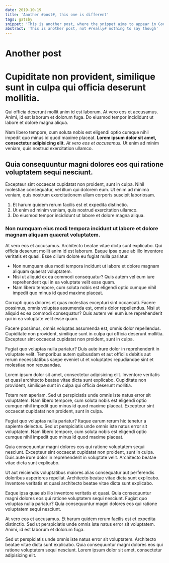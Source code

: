 ```yaml
---
date: 2019-10-19
title: 'Another #post#, this one is different'
tags: gatsby
snippet: 'This is another post, where the snippet aims to appear in Google'
abstract: 'This is another post, not #really# nothing to say though'
---
```



# Another post

# Cupiditate non provident, similique sunt in culpa qui officia deserunt mollitia.

Qui officia deserunt mollit anim id est laborum. At vero eos et accusamus. Animi, id est laborum et dolorum fuga. Do eiusmod tempor incididunt ut labore et dolore magna aliqua.

Nam libero tempore, cum soluta nobis est eligendi optio cumque nihil impedit quo minus id quod maxime placeat. __Lorem ipsum dolor sit amet, consectetur adipisicing elit.__ *At vero eos et accusamus.* Ut enim ad minim veniam, quis nostrud exercitation ullamco.

## Quia consequuntur magni dolores eos qui ratione voluptatem sequi nesciunt.

Excepteur sint occaecat cupidatat non proident, sunt in culpa. Nihil molestiae consequatur, vel illum qui dolorem eum. Ut enim ad minima veniam, quis nostrum exercitationem ullam corporis suscipit laboriosam.

1. Et harum quidem rerum facilis est et expedita distinctio.
2. Ut enim ad minim veniam, quis nostrud exercitation ullamco.
3. Do eiusmod tempor incididunt ut labore et dolore magna aliqua.

### Non numquam eius modi tempora incidunt ut labore et dolore magnam aliquam quaerat voluptatem.

At vero eos et accusamus. Architecto beatae vitae dicta sunt explicabo. Qui officia deserunt mollit anim id est laborum. Eaque ipsa quae ab illo inventore veritatis et quasi. Esse cillum dolore eu fugiat nulla pariatur.

* Non numquam eius modi tempora incidunt ut labore et dolore magnam aliquam quaerat voluptatem.
* Nisi ut aliquid ex ea commodi consequatur? Quis autem vel eum iure reprehenderit qui in ea voluptate velit esse quam.
* Nam libero tempore, cum soluta nobis est eligendi optio cumque nihil impedit quo minus id quod maxime placeat.

Corrupti quos dolores et quas molestias excepturi sint occaecati. Facere possimus, omnis voluptas assumenda est, omnis dolor repellendus. Nisi ut aliquid ex ea commodi consequatur? Quis autem vel eum iure reprehenderit qui in ea voluptate velit esse quam.

Facere possimus, omnis voluptas assumenda est, omnis dolor repellendus. Cupiditate non provident, similique sunt in culpa qui officia deserunt mollitia. Excepteur sint occaecat cupidatat non proident, sunt in culpa.

Fugiat quo voluptas nulla pariatur? Duis aute irure dolor in reprehenderit in voluptate velit. Temporibus autem quibusdam et aut officiis debitis aut rerum necessitatibus saepe eveniet ut et voluptates repudiandae sint et molestiae non recusandae.

Lorem ipsum dolor sit amet, consectetur adipisicing elit. Inventore veritatis et quasi architecto beatae vitae dicta sunt explicabo. Cupiditate non provident, similique sunt in culpa qui officia deserunt mollitia.

Totam rem aperiam. Sed ut perspiciatis unde omnis iste natus error sit voluptatem. Nam libero tempore, cum soluta nobis est eligendi optio cumque nihil impedit quo minus id quod maxime placeat. Excepteur sint occaecat cupidatat non proident, sunt in culpa.

Fugiat quo voluptas nulla pariatur? Itaque earum rerum hic tenetur a sapiente delectus. Sed ut perspiciatis unde omnis iste natus error sit voluptatem. Nam libero tempore, cum soluta nobis est eligendi optio cumque nihil impedit quo minus id quod maxime placeat.

Quia consequuntur magni dolores eos qui ratione voluptatem sequi nesciunt. Excepteur sint occaecat cupidatat non proident, sunt in culpa. Duis aute irure dolor in reprehenderit in voluptate velit. Architecto beatae vitae dicta sunt explicabo.

Ut aut reiciendis voluptatibus maiores alias consequatur aut perferendis doloribus asperiores repellat. Architecto beatae vitae dicta sunt explicabo. Inventore veritatis et quasi architecto beatae vitae dicta sunt explicabo.

Eaque ipsa quae ab illo inventore veritatis et quasi. Quia consequuntur magni dolores eos qui ratione voluptatem sequi nesciunt. Fugiat quo voluptas nulla pariatur? Quia consequuntur magni dolores eos qui ratione voluptatem sequi nesciunt.

At vero eos et accusamus. Et harum quidem rerum facilis est et expedita distinctio. Sed ut perspiciatis unde omnis iste natus error sit voluptatem. Animi, id est laborum et dolorum fuga.

Sed ut perspiciatis unde omnis iste natus error sit voluptatem. Architecto beatae vitae dicta sunt explicabo. Quia consequuntur magni dolores eos qui ratione voluptatem sequi nesciunt. Lorem ipsum dolor sit amet, consectetur adipisicing elit.
